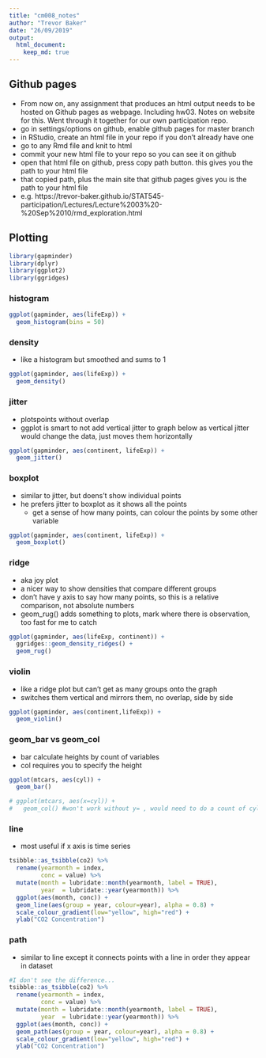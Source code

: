 ```yaml
---
title: "cm008_notes"
author: "Trevor Baker"
date: "26/09/2019"
output: 
  html_document:
    keep_md: true
---
```


## Github pages

- From now on, any assignment that produces an html output needs to be hosted on Github pages as webpage. Including hw03. Notes on website for this. Went through it together for our own participation repo.
 - go in settings/options on github, enable github pages for master branch
 - in RStudio, create an html file in your repo if you don't already have one
  - go to any Rmd file and knit to html
 - commit your new html file to your repo so you can see it on github
 - open that html file on github, press copy path button. this gives you the path to your html file
 - that copied path, plus the main site that github pages gives you is the path to your html file
  - e.g. https://trevor-baker.github.io/STAT545-participation/Lectures/Lecture%2003%20-%20Sep%2010/rmd_exploration.html
  
  
## Plotting

```r
library(gapminder)
library(dplyr)
library(ggplot2)
library(ggridges)
```


### __histogram__
```r
ggplot(gapminder, aes(lifeExp)) +
  geom_histogram(bins = 50)
```


### __density__
 - like a histogram but smoothed and sums to 1
```r
ggplot(gapminder, aes(lifeExp)) +
  geom_density()
```
 
### __jitter__
 - plotspoints without overlap
 - ggplot is smart to not add vertical jitter to graph below as vertical jitter would change the data, just moves them horizontally
 
```r
ggplot(gapminder, aes(continent, lifeExp)) +
  geom_jitter()
```
 
### __boxplot__
  - similar to jitter, but doens't show individual points
  - he prefers jitter to boxplot as it shows all the points
    - get a sense of how many points, can colour the points by some other variable

```r
ggplot(gapminder, aes(continent, lifeExp)) +
  geom_boxplot()
```
    
### __ridge__
 - aka joy plot
 - a nicer way to show densities that compare different groups
 - don't have y axis to say how many points, so this is a relative comparison, not absolute numbers
 - geom_rug() adds something to plots, mark where there is observation, too fast for me to catch
 
```r
ggplot(gapminder, aes(lifeExp, continent)) +
  ggridges::geom_density_ridges() +
  geom_rug()
```

### violin
 - like a ridge plot but can't get as many groups onto the graph
 - switches them vertical and mirrors them, no overlap, side by side
 
```r
ggplot(gapminder, aes(continent,lifeExp)) +
  geom_violin()
```

### geom_bar vs geom_col
 - bar calculate heights by count of variables
 - col requires you to specify the height
```r
ggplot(mtcars, aes(cyl)) +
  geom_bar()

# ggplot(mtcars, aes(x=cyl)) +
#   geom_col() #won't work without y= , would need to do a count of cyl rows with dplyr and piping to provide the data for this function to work

```


### line
  - most useful if x axis is time series

```r
tsibble::as_tsibble(co2) %>% 
  rename(yearmonth = index,
         conc = value) %>% 
  mutate(month = lubridate::month(yearmonth, label = TRUE),
         year  = lubridate::year(yearmonth)) %>% 
  ggplot(aes(month, conc)) +
  geom_line(aes(group = year, colour=year), alpha = 0.8) +
  scale_colour_gradient(low="yellow", high="red") +
  ylab("CO2 Concentration")
```


### path
 - similar to line except it connects points with a line in order they appear in dataset
 
```r

#I don't see the difference...
tsibble::as_tsibble(co2) %>% 
  rename(yearmonth = index,
         conc = value) %>% 
  mutate(month = lubridate::month(yearmonth, label = TRUE),
         year  = lubridate::year(yearmonth)) %>% 
  ggplot(aes(month, conc)) +
  geom_path(aes(group = year, colour=year), alpha = 0.8) +
  scale_colour_gradient(low="yellow", high="red") +
  ylab("CO2 Concentration")

```

    